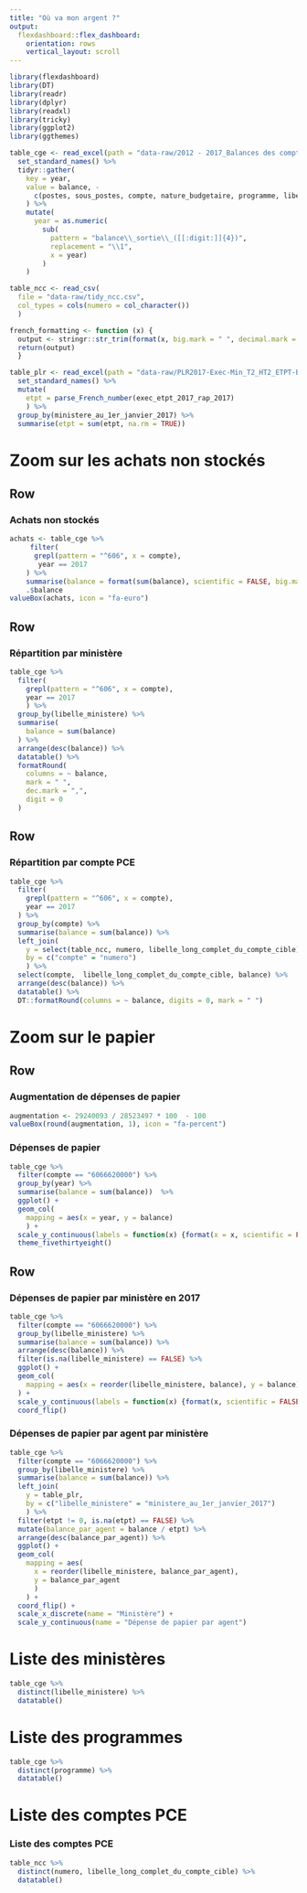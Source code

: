 ```yaml
---
title: "Où va mon argent ?"
output: 
  flexdashboard::flex_dashboard:
    orientation: rows
    vertical_layout: scroll
---
```


```r
library(flexdashboard)
library(DT)
library(readr)
library(dplyr)
library(readxl)
library(tricky)
library(ggplot2)
library(ggthemes)

table_cge <- read_excel(path = "data-raw/2012 - 2017_Balances des comptes de l'État.xlsx") %>% 
  set_standard_names() %>%
  tidyr::gather(
    key = year, 
    value = balance, -
      c(postes, sous_postes, compte, nature_budgetaire, programme, libelle_ministere)
    ) %>%
    mutate(
      year = as.numeric(
        sub(
          pattern = "balance\\_sortie\\_([[:digit:]]{4})", 
          replacement = "\\1", 
          x = year)
        )
    )

table_ncc <- read_csv(
  file = "data-raw/tidy_ncc.csv", 
  col_types = cols(numero = col_character())
  )

french_formatting <- function (x) {
  output <- stringr::str_trim(format(x, big.mark = " ", decimal.mark = ",", scientific = FALSE))
  return(output)
  }

table_plr <- read_excel(path = "data-raw/PLR2017-Exec-Min_T2_HT2_ETPT-BG_BA.xlsx") %>%
  set_standard_names() %>%
  mutate(
    etpt = parse_French_number(exec_etpt_2017_rap_2017)
    ) %>%
  group_by(ministere_au_1er_janvier_2017) %>%
  summarise(etpt = sum(etpt, na.rm = TRUE))
```


Zoom sur les achats non stockés
======================================================================

Row {data-height=100}
----------------------------------------------------------------------

### Achats non stockés

```r
achats <- table_cge %>% 
     filter(
      grepl(pattern = "^606", x = compte), 
       year == 2017
    ) %>%
    summarise(balance = format(sum(balance), scientific = FALSE, big.mark = " ")) %>%
    .$balance
valueBox(achats, icon = "fa-euro")
```

Row {data-height=600}
----------------------------------------------------------------------

### Répartition par ministère

```r
table_cge %>% 
  filter(
    grepl(pattern = "^606", x = compte), 
    year == 2017
    ) %>%
  group_by(libelle_ministere) %>%
  summarise(
    balance = sum(balance)
  ) %>% 
  arrange(desc(balance)) %>%
  datatable() %>%
  formatRound(
    columns = ~ balance, 
    mark = " ", 
    dec.mark = ",", 
    digit = 0
  )
```


Row {data-height=600}
----------------------------------------------------------------------

### Répartition par compte PCE

```r
table_cge %>% 
  filter(
    grepl(pattern = "^606", x = compte), 
    year == 2017
  ) %>%
  group_by(compte) %>%
  summarise(balance = sum(balance)) %>%
  left_join(
    y = select(table_ncc, numero, libelle_long_complet_du_compte_cible), 
    by = c("compte" = "numero")
    ) %>%
  select(compte,  libelle_long_complet_du_compte_cible, balance) %>%
  arrange(desc(balance)) %>%
  datatable() %>% 
  DT::formatRound(columns = ~ balance, digits = 0, mark = " ")
```

Zoom sur le papier
======================================================================

Row {data-height=300}
----------------------------------------------------------------------

### Augmentation de dépenses de papier

```r
augmentation <- 29240093 / 28523497 * 100  - 100
valueBox(round(augmentation, 1), icon = "fa-percent")
```

### Dépenses de papier

```r
table_cge %>% 
  filter(compte == "6066620000") %>%
  group_by(year) %>%
  summarise(balance = sum(balance))  %>%
  ggplot() + 
  geom_col(
    mapping = aes(x = year, y = balance)
    ) + 
  scale_y_continuous(labels = function(x) {format(x = x, scientific = FALSE, big.mark = " ")}) + 
  theme_fivethirtyeight()
```

Row {data-height=300}
----------------------------------------------------------------------

### Dépenses de papier par ministère en 2017

```r
table_cge %>% 
  filter(compte == "6066620000") %>%
  group_by(libelle_ministere) %>%
  summarise(balance = sum(balance)) %>%
  arrange(desc(balance)) %>%
  filter(is.na(libelle_ministere) == FALSE) %>%
  ggplot() + 
  geom_col(
    mapping = aes(x = reorder(libelle_ministere, balance), y = balance)
  ) + 
  scale_y_continuous(labels = function(x) {format(x, scientific = FALSE, big.mark = " ")}) + 
  coord_flip()
```


### Dépenses de papier par agent par ministère

```r
table_cge %>% 
  filter(compte == "6066620000") %>%
  group_by(libelle_ministere) %>%
  summarise(balance = sum(balance)) %>%
  left_join(
    y = table_plr, 
    by = c("libelle_ministere" = "ministere_au_1er_janvier_2017")
    ) %>%
  filter(etpt != 0, is.na(etpt) == FALSE) %>%
  mutate(balance_par_agent = balance / etpt) %>%
  arrange(desc(balance_par_agent)) %>%
  ggplot() + 
  geom_col(
    mapping = aes(
      x = reorder(libelle_ministere, balance_par_agent), 
      y = balance_par_agent
      )
    ) + 
  coord_flip() + 
  scale_x_discrete(name = "Ministère") + 
  scale_y_continuous(name = "Dépense de papier par agent")
```


Liste des ministères
======================================================================

```r
table_cge %>% 
  distinct(libelle_ministere) %>% 
  datatable()
```

Liste des programmes
======================================================================

```r
table_cge %>% 
  distinct(programme) %>% 
  datatable()
```

Liste des comptes PCE
======================================================================

### Liste des comptes PCE

```r
table_ncc %>% 
  distinct(numero, libelle_long_complet_du_compte_cible) %>% 
  datatable()
```
